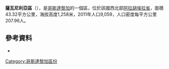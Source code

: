 '''薩瓦尼利亞區'''（{{lang-es|Sabanilla}}），是[[哥斯達黎加|哥斯達黎加]]的一個區，位於該國西北部[[阿拉胡埃拉省|阿拉胡埃拉省]]，面積43.32平方公里，海拔高度1,258米，2011年人口9,059，人口密度每平方公里207.96人。

==參考資料==
*{{cite web |url=http://www.inec.go.cr/05Censos%5C01CensoDePoblacion%5CcuadrosDelCenso%5C01Demograficas/cuadros/C01.%20Poblaci%C3%B3n%20total%20por%20zona%20y%20sexo,%20seg%C3%BAn%20provincia,%20%20cant%C3%B3n%20y%20distrito/C1.xls |format=xls |title=Datos del censo 2000 del INEC - Instituto Nacional de Estadística y Censos |accessdate=2010-03-22}}{{dead link|date=2018年1月 |bot=InternetArchiveBot |fix-attempted=yes }}

{{CostaRica-geo-stub}}
[[Category:哥斯達黎加區份|Category:哥斯達黎加區份]]